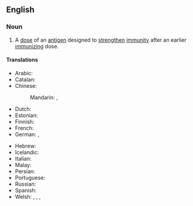 ==English==
{{wikipedia}}

===Noun===
{{en-noun}}
# A [[dose]] of an [[antigen]] designed to [[strengthen]] [[immunity]] after an earlier [[immunizing]] dose.
#: {{syn|en|booster|booster injection|booster shot}}

====Translations====
{{trans-top|dose of an antigen designed to strengthen immunity after an earlier immunizing dose}}
* Arabic: {{t-needed|ar}}
* Catalan: {{t|ca|dosi de record|f}}
* Chinese:
*: Mandarin: {{t|cmn|加強劑量}}, {{t|cmn|加强剂量|tr=jiāqiáng jìliàng}}
* Dutch: {{t+|nl|booster|c}}
* Estonian: {{t+|et|tõhustusdoos}}
* Finnish: {{t|fi|tehosterokotus}}
* French: {{t+|fr|rappel|m}}
* German: {{t|de|Wiederholungsimpfung|f}}, {{t+|de|Auffrischungsimpfung|f}}
{{trans-mid}}
* Hebrew: {{t-needed|he}}
* Icelandic: {{t|is|örvunarskammtur|m}}
* Italian: {{t|it|dose di richiamo|f}}
* Malay: {{t+|ms|dos penggalak}}
* Persian: {{t|fa|دوز یادآور|tr=doz-e yâdâvar}}
* Portuguese: {{t-needed|pt}}
* Russian: {{t-needed|ru}}
* Spanish: {{t+|es|recuerdo|m}}
* Welsh: {{t|cy|hyblyn|m}}, {{t|cy|dos atgyfnerthu|m}}, {{t|cy|pigiad atgyfnerthu|m}}, {{t|cy|brechlyn atgyfnerthu|m}}
{{trans-bottom}}

{{c|en|Immunology}}